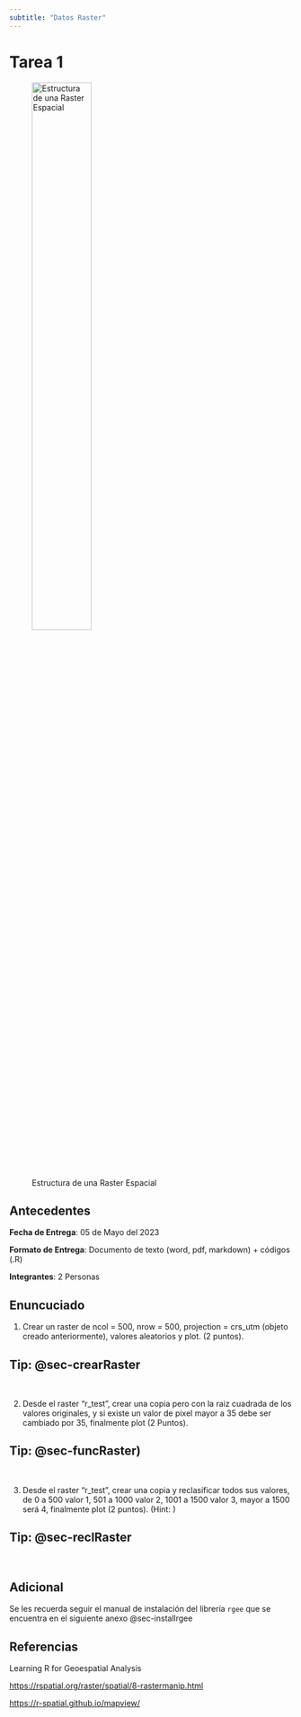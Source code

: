 ```yaml
---
subtitle: "Datos Raster"
---
```



# Tarea 1 {.unnumbered}


![Estructura de una Raster Espacial](imagenes/Matrix-Raster.png){width="50%" fig-aling=center}

## Antecedentes

**Fecha de Entrega**: 05 de Mayo del 2023

**Formato de Entrega**: Documento de texto (word, pdf, markdown) + códigos (.R)

**Integrantes**: 2 Personas


## Enuncuciado



1. Crear un raster de ncol = 500, nrow = 500, projection = crs_utm (objeto creado anteriormente), valores aleatorios y plot. (2 puntos). 

::: {.callout-tip}
## Tip: @sec-crearRaster
:::

<br>

2. Desde el raster "r_test", crear una copia pero con la raiz cuadrada de los valores originales, y si existe un valor de pixel mayor a 35 debe ser cambiado por 35, finalmente plot (2 Puntos). 

::: {.callout-tip}
## Tip: @sec-funcRaster)
:::


<br>

3. Desde el raster "r_test", crear una copia y reclasificar todos sus valores, de 0 a 500 valor 1,  501 a 1000 valor 2, 1001 a 1500 valor 3, mayor a 1500 será 4, finalmente plot (2 puntos). (Hint: )

::: {.callout-tip}
## Tip: @sec-reclRaster
:::


<br>


## Adicional

Se les recuerda seguir el manual de instalación del librería `rgee` que se encuentra en el siguiente anexo @sec-installrgee 

## Referencias

Learning R for Geoespatial Analysis

[https://rspatial.org/raster/spatial/8-rastermanip.html](https://rspatial.org/raster/spatial/8-rastermanip.html)

[https://r-spatial.github.io/mapview/](https://r-spatial.github.io/mapview/)

<br>
